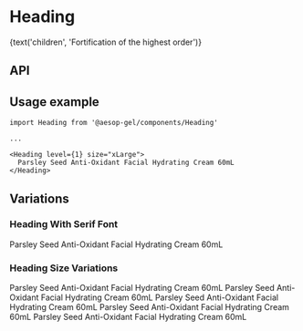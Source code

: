 
<Meta title="Heading" component={Heading} decorators={[withKnobs]} />

# Heading

<Preview>
  <Story name="Base component">
    <Heading
      className={text('className', 'storybook-heading-class')}
      hasTopMargin={boolean('hasTopMargin', true)}
      id={text('id', 'storybook-heading-class')}
      isFlush={boolean('isFlush', false)}
      hasSerifFont={boolean('hasSerifFont', false)}
      level={select('level', [1, 2, 3, 4, 5, 6], 1)}
      size={select('size', ['xSmall', 'small', 'medium', 'large', 'xLarge'], 'large')}
    >
      {text('children', 'Fortification of the highest order')}
    </Heading>
  </Story>
</Preview>

## API

<Props of={Heading} />

## Usage example

```
import Heading from '@aesop-gel/components/Heading'

...

<Heading level={1} size="xLarge">
  Parsley Seed Anti-Oxidant Facial Hydrating Cream 60mL
</Heading>
```

## Variations

### Heading With Serif Font

<Preview>
  <Story name="Heading with Serif Font">
    <Heading level={1} size="xLarge" hasSerifFont={true}>
      Parsley Seed Anti-Oxidant Facial Hydrating Cream 60mL
    </Heading>
  </Story>
</Preview>

### Heading Size Variations

<Preview>
  <Story name="Heading size variations">
    <div>
      <Heading level={1} size="xLarge">
        Parsley Seed Anti-Oxidant Facial Hydrating Cream 60mL
      </Heading>
      <Heading level={2} size="large">
        Parsley Seed Anti-Oxidant Facial Hydrating Cream 60mL
      </Heading>
      <Heading level={3} size="medium">
        Parsley Seed Anti-Oxidant Facial Hydrating Cream 60mL
      </Heading>
      <Heading level={4} size="small">
        Parsley Seed Anti-Oxidant Facial Hydrating Cream 60mL
      </Heading>
      <Heading level={5} size="xSmall">
        Parsley Seed Anti-Oxidant Facial Hydrating Cream 60mL
      </Heading>
    </div>
  </Story>
</Preview>

